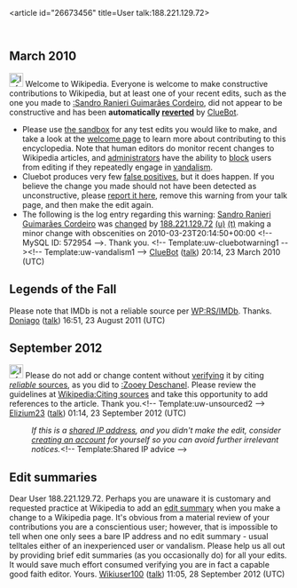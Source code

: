 <article id="26673456" title=User talk:188.221.129.72>
	<talkpage id="26673456" title="User talk:188.221.129.72">


== March 2010 ==
[[Image:Information.svg|left|25px]] Welcome to Wikipedia. Everyone is welcome to make constructive contributions to Wikipedia, but at least one of your recent edits, such as the one you made to [[:Sandro Ranieri Guimarães Cordeiro]], did not appear to be constructive and has been '''automatically [[Help:Reverting|reverted]]''' by [[User:ClueBot|ClueBot]]. 
* Please use [[Wikipedia:Sandbox|the sandbox]] for any test edits you would like to make, and take a look at the [[Wikipedia:Introduction|welcome page]] to learn more about contributing to this encyclopedia. Note that human editors do monitor recent changes to Wikipedia articles, and [[WP:ADMINS|administrators]] have the ability to [[WP:BLOCK|block]] users from editing if they repeatedly engage in [[WP:vandalism|vandalism]].
* Cluebot produces very few [[false positives]], but it does happen. If you believe the change you made should not have been detected as unconstructive, please [[User:ClueBot/FalsePositives|report it here]], remove this warning from your talk page, and then make the edit again. 
* The following is the log entry regarding this warning: [[Sandro Ranieri Guimarães Cordeiro]] was [http://en.wikipedia.org/w/index.php?title=Sandro+Ranieri+Guimar%C3%A3es+Cordeiro&amp;diff=351626995&amp;oldid=351600969 changed] by [[Special:Contributions/188.221.129.72|188.221.129.72]] [[User:188.221.129.72|(u)]] [[User talk:188.221.129.72|(t)]] making a minor change with obscenities on 2010-03-23T20:14:50+00:00 &lt;!-- MySQL ID: 572954 --&gt;. Thank you. &lt;!-- Template:uw-cluebotwarning1 --&gt;&lt;!-- Template:uw-vandalism1 --&gt; [[User:ClueBot|ClueBot]] ([[User talk:ClueBot|talk]]) 20:14, 23 March 2010 (UTC)

== Legends of the Fall ==

Please note that IMDb is not a reliable source per [[WP:RS/IMDb]]. Thanks. [[User:Doniago|Doniago]] ([[User talk:Doniago|talk]]) 16:51, 23 August 2011 (UTC)

== September 2012 ==
[[Image:Information.svg|25px|alt=|link=]] Please do not add or change content without [[Wikipedia:Verifiability|verifying]] it by citing [[Wikipedia:Identifying reliable sources|''reliable'' sources]], as you did to [[:Zooey Deschanel]]. Please review the guidelines at [[Wikipedia:Citing sources]] and take this opportunity to add references to the article. Thank you.&lt;!-- Template:uw-unsourced2 --&gt; [[User:Elizium23|Elizium23]] ([[User talk:Elizium23|talk]]) 01:14, 23 September 2012 (UTC)
:''If this is a [[open proxy|shared IP address]], and you didn't make the edit, consider [[Wikipedia:Why create an account?|creating an account]] for yourself so you can avoid further irrelevant notices.''&lt;!-- Template:Shared IP advice --&gt;

== Edit summaries ==

Dear User 188.221.129.72.  Perhaps you are unaware it is customary and requested practice at Wikipedia to add an [[Help:Edit summary|edit summary]] when you make a change to a Wikipedia page.  It's obvious from a material review of your contributions you are a conscientious user; however, that is impossible to tell when one only sees a bare IP address and no edit summary - usual telltales either of an inexperienced user or vandalism.  Please help us all out by providing brief edit summaries (as you occasionally do) for all your edits.  It would save much effort consumed verifying you are in fact a capable good faith editor. Yours. [[User:Wikiuser100|Wikiuser100]] ([[User talk:Wikiuser100|talk]]) 11:05, 28 September 2012 (UTC)
	</talkpage>
</article>